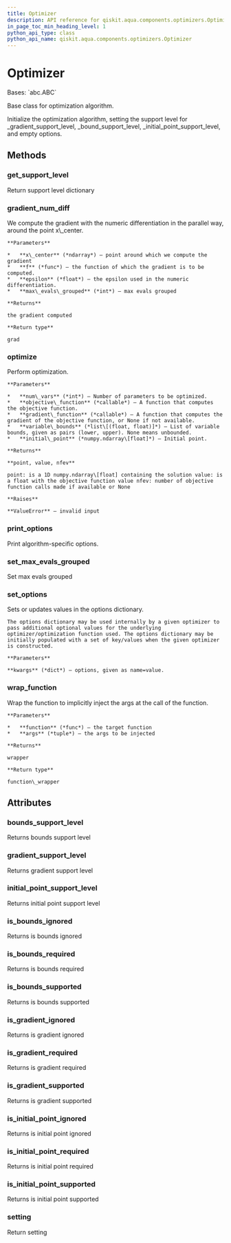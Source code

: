 ```yaml
---
title: Optimizer
description: API reference for qiskit.aqua.components.optimizers.Optimizer
in_page_toc_min_heading_level: 1
python_api_type: class
python_api_name: qiskit.aqua.components.optimizers.Optimizer
---
```


# Optimizer

<Class id="qiskit.aqua.components.optimizers.Optimizer" isDedicatedPage={true} github="https://github.com/qiskit-community/qiskit-aqua/tree/stable/0.9/qiskit/aqua/components/optimizers/optimizer.py" signature="Optimizer" modifiers="class">
  Bases: `abc.ABC`

  Base class for optimization algorithm.

  Initialize the optimization algorithm, setting the support level for \_gradient\_support\_level, \_bound\_support\_level, \_initial\_point\_support\_level, and empty options.

  ## Methods

  ### get\_support\_level

  <Function id="qiskit.aqua.components.optimizers.Optimizer.get_support_level" signature="Optimizer.get_support_level()" modifiers="abstract">
    Return support level dictionary
  </Function>

  ### gradient\_num\_diff

  <Function id="qiskit.aqua.components.optimizers.Optimizer.gradient_num_diff" signature="Optimizer.gradient_num_diff(x_center, f, epsilon, max_evals_grouped=1)" modifiers="static">
    We compute the gradient with the numeric differentiation in the parallel way, around the point x\_center.

    **Parameters**

    *   **x\_center** (*ndarray*) – point around which we compute the gradient
    *   **f** (*func*) – the function of which the gradient is to be computed.
    *   **epsilon** (*float*) – the epsilon used in the numeric differentiation.
    *   **max\_evals\_grouped** (*int*) – max evals grouped

    **Returns**

    the gradient computed

    **Return type**

    grad
  </Function>

  ### optimize

  <Function id="qiskit.aqua.components.optimizers.Optimizer.optimize" signature="Optimizer.optimize(num_vars, objective_function, gradient_function=None, variable_bounds=None, initial_point=None)" modifiers="abstract">
    Perform optimization.

    **Parameters**

    *   **num\_vars** (*int*) – Number of parameters to be optimized.
    *   **objective\_function** (*callable*) – A function that computes the objective function.
    *   **gradient\_function** (*callable*) – A function that computes the gradient of the objective function, or None if not available.
    *   **variable\_bounds** (*list\[(float, float)]*) – List of variable bounds, given as pairs (lower, upper). None means unbounded.
    *   **initial\_point** (*numpy.ndarray\[float]*) – Initial point.

    **Returns**

    **point, value, nfev**

    point: is a 1D numpy.ndarray\[float] containing the solution value: is a float with the objective function value nfev: number of objective function calls made if available or None

    **Raises**

    **ValueError** – invalid input
  </Function>

  ### print\_options

  <Function id="qiskit.aqua.components.optimizers.Optimizer.print_options" signature="Optimizer.print_options()">
    Print algorithm-specific options.
  </Function>

  ### set\_max\_evals\_grouped

  <Function id="qiskit.aqua.components.optimizers.Optimizer.set_max_evals_grouped" signature="Optimizer.set_max_evals_grouped(limit)">
    Set max evals grouped
  </Function>

  ### set\_options

  <Function id="qiskit.aqua.components.optimizers.Optimizer.set_options" signature="Optimizer.set_options(**kwargs)">
    Sets or updates values in the options dictionary.

    The options dictionary may be used internally by a given optimizer to pass additional optional values for the underlying optimizer/optimization function used. The options dictionary may be initially populated with a set of key/values when the given optimizer is constructed.

    **Parameters**

    **kwargs** (*dict*) – options, given as name=value.
  </Function>

  ### wrap\_function

  <Function id="qiskit.aqua.components.optimizers.Optimizer.wrap_function" signature="Optimizer.wrap_function(function, args)" modifiers="static">
    Wrap the function to implicitly inject the args at the call of the function.

    **Parameters**

    *   **function** (*func*) – the target function
    *   **args** (*tuple*) – the args to be injected

    **Returns**

    wrapper

    **Return type**

    function\_wrapper
  </Function>

  ## Attributes

  ### bounds\_support\_level

  <Attribute id="qiskit.aqua.components.optimizers.Optimizer.bounds_support_level">
    Returns bounds support level
  </Attribute>

  ### gradient\_support\_level

  <Attribute id="qiskit.aqua.components.optimizers.Optimizer.gradient_support_level">
    Returns gradient support level
  </Attribute>

  ### initial\_point\_support\_level

  <Attribute id="qiskit.aqua.components.optimizers.Optimizer.initial_point_support_level">
    Returns initial point support level
  </Attribute>

  ### is\_bounds\_ignored

  <Attribute id="qiskit.aqua.components.optimizers.Optimizer.is_bounds_ignored">
    Returns is bounds ignored
  </Attribute>

  ### is\_bounds\_required

  <Attribute id="qiskit.aqua.components.optimizers.Optimizer.is_bounds_required">
    Returns is bounds required
  </Attribute>

  ### is\_bounds\_supported

  <Attribute id="qiskit.aqua.components.optimizers.Optimizer.is_bounds_supported">
    Returns is bounds supported
  </Attribute>

  ### is\_gradient\_ignored

  <Attribute id="qiskit.aqua.components.optimizers.Optimizer.is_gradient_ignored">
    Returns is gradient ignored
  </Attribute>

  ### is\_gradient\_required

  <Attribute id="qiskit.aqua.components.optimizers.Optimizer.is_gradient_required">
    Returns is gradient required
  </Attribute>

  ### is\_gradient\_supported

  <Attribute id="qiskit.aqua.components.optimizers.Optimizer.is_gradient_supported">
    Returns is gradient supported
  </Attribute>

  ### is\_initial\_point\_ignored

  <Attribute id="qiskit.aqua.components.optimizers.Optimizer.is_initial_point_ignored">
    Returns is initial point ignored
  </Attribute>

  ### is\_initial\_point\_required

  <Attribute id="qiskit.aqua.components.optimizers.Optimizer.is_initial_point_required">
    Returns is initial point required
  </Attribute>

  ### is\_initial\_point\_supported

  <Attribute id="qiskit.aqua.components.optimizers.Optimizer.is_initial_point_supported">
    Returns is initial point supported
  </Attribute>

  ### setting

  <Attribute id="qiskit.aqua.components.optimizers.Optimizer.setting">
    Return setting
  </Attribute>
</Class>

